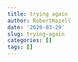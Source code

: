 ```yaml
---
title: trying again
author: RobertHazell
date: '2020-03-29'
slug: trying-again
categories: []
tags: []
---
```

